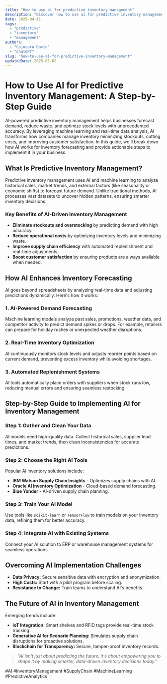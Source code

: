 ```yaml
---
title: "How to use ai for predictive inventory management"
description: "Discover how to use ai for predictive inventory management with this in-depth guide, providing actionable insights and practical tips to boost your knowledge and results."
date: 2025-04-11
tags:
  - "predictive"
  - "inventory"
  - "management"
authors:
  - "Cojocaru David"
  - "ChatGPT"
slug: "how-to-use-ai-for-predictive-inventory-management"
updatedDate: 2025-05-02
---
```


# How to Use AI for Predictive Inventory Management: A Step-by-Step Guide  

AI-powered predictive inventory management helps businesses forecast demand, reduce waste, and optimize stock levels with unprecedented accuracy. By leveraging machine learning and real-time data analysis, AI transforms how companies manage inventory minimizing stockouts, cutting costs, and improving customer satisfaction. In this guide, we'll break down how AI works for inventory forecasting and provide actionable steps to implement it in your business.  

## What Is Predictive Inventory Management?  

Predictive inventory management uses AI and machine learning to analyze historical sales, market trends, and external factors (like seasonality or economic shifts) to forecast future demand. Unlike traditional methods, AI processes vast datasets to uncover hidden patterns, ensuring smarter inventory decisions.  

### Key Benefits of AI-Driven Inventory Management  

- **Eliminate stockouts and overstocking** by predicting demand with high accuracy.  
- **Reduce operational costs** by optimizing inventory levels and minimizing waste.  
- **Improve supply chain efficiency** with automated replenishment and real-time adjustments.  
- **Boost customer satisfaction** by ensuring products are always available when needed.  

## How AI Enhances Inventory Forecasting  

AI goes beyond spreadsheets by analyzing real-time data and adjusting predictions dynamically. Here's how it works:  

### 1. AI-Powered Demand Forecasting  
Machine learning models analyze past sales, promotions, weather data, and competitor activity to predict demand spikes or drops. For example, retailers can prepare for holiday rushes or unexpected weather disruptions.  

### 2. Real-Time Inventory Optimization  
AI continuously monitors stock levels and adjusts reorder points based on current demand, preventing excess inventory while avoiding shortages.  

### 3. Automated Replenishment Systems  
AI tools automatically place orders with suppliers when stock runs low, reducing manual errors and ensuring seamless restocking.  

## Step-by-Step Guide to Implementing AI for Inventory Management  

### Step 1: Gather and Clean Your Data  
AI models need high-quality data. Collect historical sales, supplier lead times, and market trends, then clean inconsistencies for accurate predictions.  

### Step 2: Choose the Right AI Tools  
Popular AI inventory solutions include:  
- **IBM Watson Supply Chain Insights** - Optimizes supply chains with AI.  
- **Oracle AI Inventory Optimization** - Cloud-based demand forecasting.  
- **Blue Yonder** - AI-driven supply chain planning.  

### Step 3: Train Your AI Model  
Use tools like `scikit-learn` or `TensorFlow` to train models on your inventory data, refining them for better accuracy.  

### Step 4: Integrate AI with Existing Systems  
Connect your AI solution to ERP or warehouse management systems for seamless operations.  

## Overcoming AI Implementation Challenges  

- **Data Privacy:** Secure sensitive data with encryption and anonymization.  
- **High Costs:** Start with a pilot program before scaling.  
- **Resistance to Change:** Train teams to understand AI's benefits.  

## The Future of AI in Inventory Management  

Emerging trends include:  
- **IoT Integration:** Smart shelves and RFID tags provide real-time stock tracking.  
- **Generative AI for Scenario Planning:** Simulates supply chain disruptions for proactive solutions.  
- **Blockchain for Transparency:** Secure, tamper-proof inventory records.  

> _"AI isn't just about predicting the future; it's about empowering you to shape it by making smarter, data-driven inventory decisions today."_  

#AI #InventoryManagement #SupplyChain #MachineLearning #PredictiveAnalytics